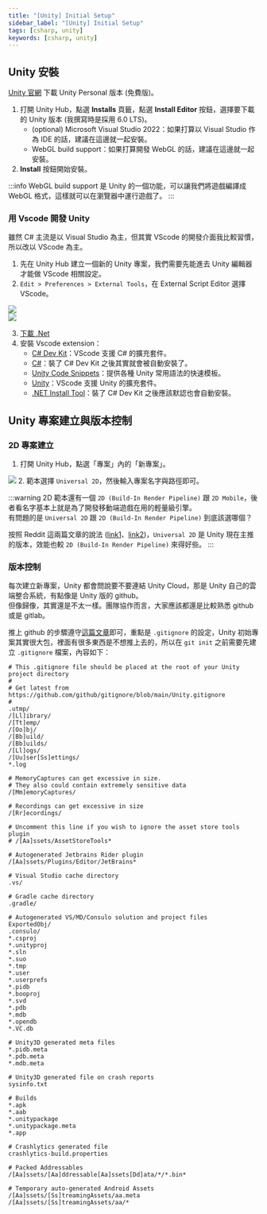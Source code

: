 ```yaml
---
title: "[Unity] Initial Setup"
sidebar_label: "[Unity] Initial Setup"
tags: [csharp, unity]
keywords: [csharp, unity]
---
```


## Unity 安裝
[Unity 官網](https://unity.com/products) 下載 Unity Personal 版本 (免費版)。

1. 打開 Unity Hub，點選 **Installs** 頁籤，點選 **Install Editor** 按鈕，選擇要下載的 Unity 版本 (我撰寫時是採用 6.0 LTS)。
    - (optional) Microsoft Visual Studio 2022：如果打算以 Visual Studio 作為 IDE 的話，建議在這邊就一起安裝。
    - WebGL build support：如果打算開發 WebGL 的話，建議在這邊就一起安裝。
2. **Install** 按鈕開始安裝。

:::info
WebGL build support 是 Unity 的一個功能，可以讓我們將遊戲編譯成 WebGL 格式，這樣就可以在瀏覽器中運行遊戲了。
:::

### 用 Vscode 開發 Unity
雖然 C# 主流是以 Visual Studio 為主，但其實 VScode 的開發介面我比較習慣，所以改以 VScode 為主。

1. 先在 Unity Hub 建立一個新的 Unity 專案，我們需要先能進去 Unity 編輯器才能做 VScode 相關設定。
2. `Edit > Preferences > External Tools`，在 External Script Editor 選擇 VScode。

![](./img/01-01_unity_install.png)  
![](./img/01-02_unity.png)

3. [下載 .Net](https://dotnet.microsoft.com/zh-tw/download)
4. 安裝 Vscode extension：
    - [C# Dev Kit](https://marketplace.visualstudio.com/items/?itemName=ms-dotnettools.csdevkit)：VScode 支援 C# 的擴充套件。
    - [C#](https://marketplace.visualstudio.com/items/?itemName=ms-dotnettools.csharp)：裝了 C# Dev Kit 之後其實就會被自動安裝了。
    - [Unity Code Snippets](https://marketplace.visualstudio.com/items/?itemName=kleber-swf.unity-code-snippets)：提供各種 Unity 常用語法的快速模板。
    - [Unity](https://marketplace.visualstudio.com/items/?itemName=VisualStudioToolsForUnity.vstuc)：VScode 支援 Unity 的擴充套件。
    - [.NET Install Tool](https://marketplace.visualstudio.com/items/?itemName=ms-dotnettools.vscode-dotnet-runtime)：裝了 C# Dev Kit 之後應該默認也會自動安裝。

## Unity 專案建立與版本控制
### 2D 專案建立
1. 打開 Unity Hub，點選「專案」內的「新專案」。

![](./img/01-03_unity.png)
2. 範本選擇 `Universal 2D`，然後輸入專案名字與路徑即可。

:::warning
2D 範本還有一個 `2D (Build-In Render Pipeline)` 跟 `2D Mobile`，後者看名字基本上就是為了開發移動端遊戲在用的輕量級引擎。  
有問題的是 `Universal 2D` 跟 `2D (Build-In Render Pipeline)` 到底該選哪個？

按照 Reddit 這兩篇文章的說法 ([link1](https://www.reddit.com/r/Unity2D/comments/1c984zb/whats_the_difference_between_universal_2d_and/?rdt=63925)、[link2](https://www.reddit.com/r/Unity2D/comments/1547o0a/whats_the_difference_between_2d_and_2d_urp/?show=original))，`Universal 2D` 是 Unity 現在主推的版本，效能也較 `2D (Build-In Render Pipeline)` 來得好些。
:::

### 版本控制
每次建立新專案，Unity 都會問說要不要連結 Unity Cloud，那是 Unity 自己的雲端整合系統，有點像是 Unity 版的 github。  
但像歸像，其實還是不太一樣。團隊協作而言，大家應該都還是比較熟悉 github 或是 gitlab。

推上 github 的步驟遵守[這篇文章](../../01-Env/02-git.mdx)即可，重點是 `.gitignore` 的設定，Unity 初始專案其實很大包，裡面有很多東西是不想推上去的，所以在 `git init` 之前需要先建立 `.gitignore` 檔案，內容如下：

```gitignore
# This .gitignore file should be placed at the root of your Unity project directory
#
# Get latest from https://github.com/github/gitignore/blob/main/Unity.gitignore
#
.utmp/
/[Ll]ibrary/
/[Tt]emp/
/[Oo]bj/
/[Bb]uild/
/[Bb]uilds/
/[Ll]ogs/
/[Uu]ser[Ss]ettings/
*.log

# MemoryCaptures can get excessive in size.
# They also could contain extremely sensitive data
/[Mm]emoryCaptures/

# Recordings can get excessive in size
/[Rr]ecordings/

# Uncomment this line if you wish to ignore the asset store tools plugin
# /[Aa]ssets/AssetStoreTools*

# Autogenerated Jetbrains Rider plugin
/[Aa]ssets/Plugins/Editor/JetBrains*

# Visual Studio cache directory
.vs/

# Gradle cache directory
.gradle/

# Autogenerated VS/MD/Consulo solution and project files
ExportedObj/
.consulo/
*.csproj
*.unityproj
*.sln
*.suo
*.tmp
*.user
*.userprefs
*.pidb
*.booproj
*.svd
*.pdb
*.mdb
*.opendb
*.VC.db

# Unity3D generated meta files
*.pidb.meta
*.pdb.meta
*.mdb.meta

# Unity3D generated file on crash reports
sysinfo.txt

# Builds
*.apk
*.aab
*.unitypackage
*.unitypackage.meta
*.app

# Crashlytics generated file
crashlytics-build.properties

# Packed Addressables
/[Aa]ssets/[Aa]ddressable[Aa]ssets[Dd]ata/*/*.bin*

# Temporary auto-generated Android Assets
/[Aa]ssets/[Ss]treamingAssets/aa.meta
/[Aa]ssets/[Ss]treamingAssets/aa/*
```